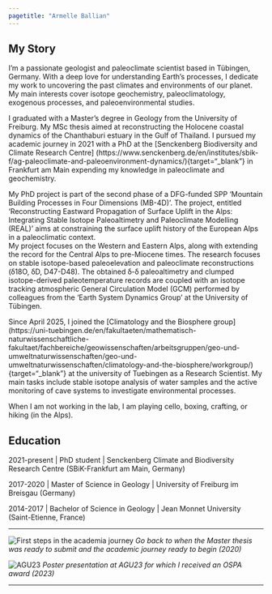 ```yaml
---
pagetitle: "Armelle Ballian"
---
```

:::{#template-area}
## My Story
I'm a passionate geologist and paleoclimate scientist based in Tübingen, Germany. With a deep love for understanding Earth's processes, I dedicate my work to uncovering the past climates and environments of our planet. My main interests cover isotope geochemistry, paleoclimatology, exogenous processes, and paleoenvironmental studies.

I graduated with a Master's degree in Geology from the University of Freiburg. My MSc thesis aimed at reconstructing the Holocene coastal dynamics of the Chanthaburi estuary in the Gulf of Thailand. 
I pursued my academic journey in 2021 with a PhD at the [Senckenberg Biodiversity and Climate Research Centre] (https://www.senckenberg.de/en/institutes/sbik-f/ag-paleoclimate-and-paleoenvironment-dynamics/){target="_blank"} in Frankfurt am Main expending my knowledge in paleoclimate and geochemistry. 


My PhD project is part of the second phase of a DFG-funded SPP  ‘Mountain Building Processes in Four Dimensions (MB-4D)’.
The project, entitled ‘Reconstructing Eastward Propagation of Surface Uplift in the Alps: Integrating Stable Isotope Paleoaltimetry and Paleoclimate Modelling (REAL)’ aims at constraining the surface uplift history of the European Alps in a paleoclimatic context.   
My project focuses on the Western and Eastern Alps, along with extending the record for the Central Alps to pre-Miocene times. The research focuses on stable isotope-based paleoelevation and paleoclimate reconstructions (ẟ18O, ẟD, D47-D48). The obtained ẟ-ẟ paleoaltimetry and clumped isotope-derived paleotemperature records are coupled with an isotope tracking atmospheric General Circulation Model (GCM) performed by colleagues from the ‘Earth System Dynamics Group’ at the University of Tübingen.  


Since April 2025, I joined the [Climatology and the Biosphere group] (https://uni-tuebingen.de/en/fakultaeten/mathematisch-naturwissenschaftliche-fakultaet/fachbereiche/geowissenschaften/arbeitsgruppen/geo-und-umweltnaturwissenschaften/geo-und-umweltnaturwissenschaften/climatology-and-the-biosphere/workgroup/){target="_blank"} at the university of Tuebingen as a Research Scientist. My main tasks include stable isotope analysis of water samples and the active monitoring of cave systems to investigate environmental processes.

When I am not working in the lab, I am playing cello, boxing, crafting, or hiking (in the Alps).

:::
## Education
2021-present | PhD student | Senckenberg Climate and Biodiversity Research Centre (SBiK-Frankfurt am Main, Germany) 

2017-2020 | Master of Science in Geology | University of Freiburg im Breisgau (Germany)

2014-2017 | Bachelor of Science in Geology | Jean Monnet University (Saint-Etienne, France)


___
![First steps in the academia journey](pic7.JPG)
*Go back to when the Master thesis was ready to submit and the academic journey ready to begin (2020) *

![AGU23](pic6.jpg)
*Poster presentation at AGU23 for which I received an OSPA award (2023) *

---

